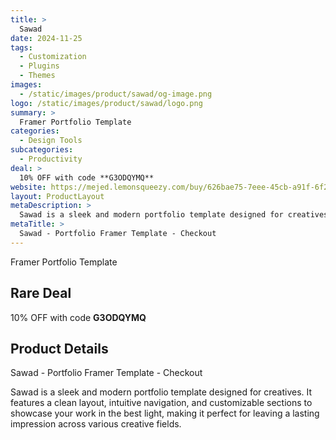 ```yaml
---
title: >
  Sawad
date: 2024-11-25
tags:
  - Customization
  - Plugins
  - Themes
images:
  - /static/images/product/sawad/og-image.png
logo: /static/images/product/sawad/logo.png
summary: >
  Framer Portfolio Template
categories:
  - Design Tools
subcategories:
  - Productivity
deal: >
  10% OFF with code **G3ODQYMQ**
website: https://mejed.lemonsqueezy.com/buy/626bae75-7eee-45cb-a91f-6f2eb1fbfd1f
layout: ProductLayout
metaDescription: >
  Sawad is a sleek and modern portfolio template designed for creatives. It features a clean layout, intuitive navigation, and customizable sections to showcase your work in the best light, making it perfect for leaving a lasting impression across various creative fields.
metaTitle: >
  Sawad - Portfolio Framer Template - Checkout
---
```

Framer Portfolio Template

## Rare Deal

10% OFF with code **G3ODQYMQ**

## Product Details
Sawad - Portfolio Framer Template - Checkout

Sawad is a sleek and modern portfolio template designed for creatives. It features a clean layout, intuitive navigation, and customizable sections to showcase your work in the best light, making it perfect for leaving a lasting impression across various creative fields.
